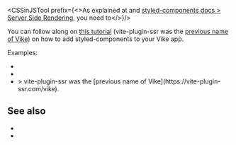 
<CSSinJSTool prefix={<>As explained at <Link href="/css-in-js" /> and <a href="https://styled-components.com/docs/advanced#server-side-rendering">styled-components docs &gt; Server Side Rendering</a>, you need to</>}/>

You can follow along on <a href="https://www.alexrabin.com/blog/vite-ssr-styled-components">this tutorial</a> (vite-plugin-ssr was the [previous name of Vike](https://vite-plugin-ssr.com/vike)) on how to add styled-components to your Vike app.

Examples:
- <Example timestamp="2024.04" repo="lourot/vike-react-styled-components-grommet" />
- <Example timestamp="2024.04" repo="Pixelatex/vike-styled-ts" />
- <Example timestamp="2023.10" repo="alexrabin/vite-ssr-styled-components" />
  > vite-plugin-ssr was the [previous name of Vike](https://vite-plugin-ssr.com/vike).

## See also

- <Link href="/css-in-js" />
- <Link href="/grommet" />
